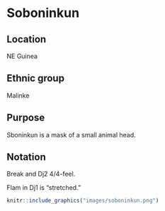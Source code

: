 # Soboninkun

## Location
NE Guinea

## Ethnic group
Malinke

## Purpose
Sboninkun is a mask of a small animal head.

## Notation
Break and Dj2 4/4-feel.

Flam in Dj1 is "stretched."

```r
knitr::include_graphics("images/soboninkun.png")
```